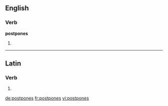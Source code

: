 ==English==

===Verb===
'''postpones'''

# {{third-person singular of|postpone}}

----

==Latin==

===Verb===
{{la-verb-form|postpōnēs}}

# {{conjugation of|postpono|postpōnō|2|s|fut|act|ind|lang=la}}
{{count page|[[Wiktionary:Page count]]}}

[[de:postpones]]
[[fr:postpones]]
[[vi:postpones]]